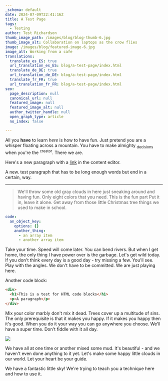 ```yaml
---
_schema: default
date: 2024-07-09T22:41:16Z
title: A Test Page
tags:
  - Testing
author: Test Richardson
thumb_image_path: /images/blog/blog-thumb-6.jpg
thumb_image_alt: Collaboration on laptops as the crow flies
image: /images/blog/featured-image-6.jpg
image_alt: Working from a cafe
translations:
  translate_es_ES: true
  url_translation_es_ES: blog/a-test-page/index.html
  translate_de_DE: true
  url_translation_de_DE: blog/a-test-page/index.html
  translate_fr_FR: true
  url_translation_fr_FR: blog/a-test-page/index.html
seo:
  page_description: null
  canonical_url: null
  featured_image: null
  featured_image_alt: null
  author_twitter_handle: null
  open_graph_type: article
  no_index: false

---
```

All you **have** to learn *here* is how to have fun. Just pretend you are a whisper floating across a mountain. You have to make almighty <sub>decisions</sub> when you're the <sup>creator</sup>. There we are.

Here's a new paragraph with a [link](https://cloudcannon.com/) in the content editor.

A new. test paragraph that has to be long enough words but end in a certain, way.

<SnippetsAlert background_color="#F7B2AD" alert_message="Yay, we support snippets now!" color="#ffffff" icon="Lemon"/>

---

> We'll throw some old gray clouds in here just sneaking around and having fun. Only eight colors that you need. This is the fun part Put it in, leave it alone. Get away from those little Christmas tree things we used to make in school.

```yaml
code:
  an_object_key:
    options: {}
    another_thing:
      - an array item
      - another array item
```

Take your time. Speed will come later. You can bend rivers. But when I get home, the only thing I have power over is the garbage. Let's get wild today. If you don't think every day is a good day - try missing a few. You'll see. Play with the angles. We don't have to be committed. We are just playing here.

Another code block:

```html
<div>
  <h1>This is a test for HTML code blocks</h1>
  <p>A paragraph</p>
</div>
```

Mix your color marbly don't mix it dead. Trees cover up a multitude of sins. The only prerequisite is that it makes you happy. If it makes you happy then it's good. When you do it your way you can go anywhere you choose. We'll have a super time. Don't fiddle with it all day.

![](/images/blog/featured-image-2.jpg)

We have all at one time or another mixed some mud. It's beautiful - and we haven't even done anything to it yet. Let's make some happy little clouds in our world. Let your heart be your guide.

We have a fantastic little sky! We're trying to teach you a technique here and how to use it.